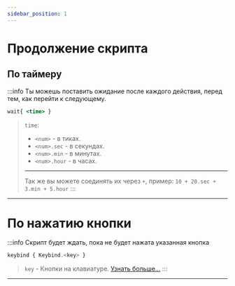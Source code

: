 ```yaml
---
sidebar_position: 1
---
```


# Продолжение скрипта

## По таймеру

:::info Ты можешь поставить ожидание после каждого действия, перед тем, как перейти к следующему.
```jsx
wait{ <time> }
```
> `time`:
> - `<num>` - в тиках.
> - `<num>.sec` - в секундах.
> - `<num>.min` - в минутах.
> - `<num>.hour` - в часах.
> ---
> Так же вы можете соединять их через `+`, пример: `10 + 20.sec + 3.min + 5.hour`
:::

---

# По нажатию кнопки

:::info Скрипт будет ждать, пока не будет нажата указанная кнопка
```jsx
keybind { Keybind.<key> }
```
> `key` - Кнопки на клавиатуре. [Узнать больше...](https://github.com/HollowHorizon/HollowEngine/blob/1.19.2/src/main/java/ru/hollowhorizon/hollowengine/common/util/Keybind.kt)
:::

---